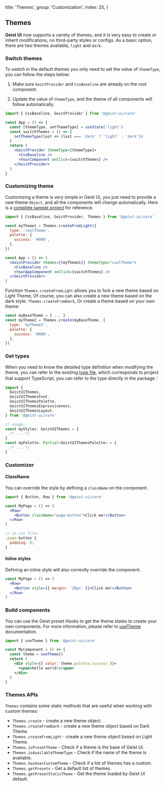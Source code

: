 
  title: 'Themes',
  group: 'Customization',
  index: 25,
}

## Themes

**Geist UI** now supports a variety of themes, and it is very easy to create or inherit modifications, no third-party styles or configs.
As a basic option, there are two themes available, `light` and `dark`.

### Switch themes

To switch in the default themes you only need to set the value of `themeType`, you can follow the steps below:

1. Make sure `GeistProvider` and `CssBaseline` are already on the root component.

2. Update the value of `themeType`, and the theme of all components will follow automatically.

```jsx
import { CssBaseline, GeistProvider } from '@geist-ui/core'

const App = () => {
  const [themeType, setThemeType] = useState('light')
  const switchThemes = () => {
    setThemeType(last => (last === 'dark' ? 'light' : 'dark'))
  }
  return (
    <GeistProvider themeType={themeType}>
      <CssBaseline />
      <YourComponent onClick={switchThemes} />
    </GeistProvider>
  )
}
```

### Customizing theme

Customizing a theme is very simple in Geist UI, you just need to provide a new theme `Object`,
and all the components will change automatically.
Here is a [complete sample project](https://github.com/geist-org/geist-ui/tree/master/examples/custom-themes) for reference.

```jsx
import { CssBaseline, GeistProvider, Themes } from '@geist-ui/core'

const myTheme1 = Themes.createFromLight({
  type: 'coolTheme',
  palette: {
    success: '#000',
  },
})

const App = () => (
  <GeistProvider themes={[myTheme1]} themeType="coolTheme">
    <CssBaseline />
    <YourAppComponent onClick={switchThemes} />
  </GeistProvider>
)
```

Function `Themes.createFromLight` allows you to fork a new theme based on Light Theme,
Of course, you can also create a new theme based on the dark style: `Themes.createFromDark`,
Or create a theme based on your own theme:

```jsx
const myBaseTheme = { ... }
const myTheme2 = Themes.create(myBaseTheme, {
  type: 'myTheme2',
  palette: {
    success: '#000',
  },
})
```

### Get types

When you need to know the detailed type definition when modifying the theme,
you can refer to the existing [type file](https://github.com/geist-org/geist-ui/blob/master/components/themes/presets/index.ts),
which corresponds to project that support TypeScript, you can refer to the type directly in the package：

```ts
import {
  GeistUIThemes,
  GeistUIThemesFont,
  GeistUIThemesPalette,
  GeistUIThemesExpressiveness,
  GeistUIThemesLayout,
} from '@geist-ui/core'

// usage:
const myStyles: GeistUIThemes = {
  /* ... */
}
const myPalette: Partial<GeistUIThemesPalette> = {
  /* ... */
}
```

### Customizer

#### ClassName

You can override the style by defining a `className` on the component.

```jsx
import { Button, Row } from '@geist-ui/core'

const MyPage = () => (
  <Row>
    <Button className="page-button">Click me!</Button>
  </Row>
)

// in css file:
.page-button {
  padding: 0;
}
```

#### Inline styles

Defining an inline style will also correctly override the component.

```jsx
const MyPage = () => (
  <Row>
    <Button style={{ margin: '20px' }}>Click me!</Button>
  </Row>
)
```

### Build components

You can use the Geist preset Hooks to get the theme states to create your own components.
For more information, please refer to [useTheme](/en-us/hooks/use-theme) documentation.

```jsx
import { useTheme } from '@geist-ui/core'

const MyComponent = () => {
  const theme = useTheme()
  return (
    <div style={{ color: theme.palette.success }}>
      <span>hello world!</span>
    </div>
  )
}
```

### Themes APIs

`Themes` contains some static methods that are useful when working with custom themes:

- `Themes.create` - create a new theme object.
- `Themes.createFromDark` - create a new theme object based on Dark Theme.
- `Themes.createFromLight` - create a new theme object based on Light Theme.
- `Themes.isPresetTheme` - Check if a theme is the base of Geist UI.
- `Themes.isAvailableThemeType` - Check if the name of the theme is available.
- `Themes.hasUserCustomTheme` - Check if a list of themes has a custom.
- `Themes.getPresets` - Get a default list of themes.
- `Themes.getPresetStaticTheme` - Get the theme loaded by Geist UI default.

